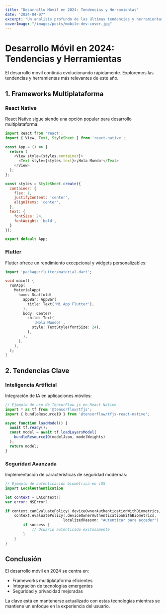 ```yaml
---
title: "Desarrollo Móvil en 2024: Tendencias y Herramientas"
date: "2024-04-07"
excerpt: "Un análisis profundo de las últimas tendencias y herramientas en el desarrollo de aplicaciones móviles."
coverImage: "/images/posts/mobile-dev-cover.jpg"
---
```


# Desarrollo Móvil en 2024: Tendencias y Herramientas

El desarrollo móvil continúa evolucionando rápidamente. Exploremos las tendencias y herramientas más relevantes de este año.

## 1. Frameworks Multiplataforma

### React Native
React Native sigue siendo una opción popular para desarrollo multiplataforma:

```javascript
import React from 'react';
import { View, Text, StyleSheet } from 'react-native';

const App = () => {
  return (
    <View style={styles.container}>
      <Text style={styles.text}>¡Hola Mundo!</Text>
    </View>
  );
};

const styles = StyleSheet.create({
  container: {
    flex: 1,
    justifyContent: 'center',
    alignItems: 'center',
  },
  text: {
    fontSize: 24,
    fontWeight: 'bold',
  }
});

export default App;
```

### Flutter
Flutter ofrece un rendimiento excepcional y widgets personalizables:

```dart
import 'package:flutter/material.dart';

void main() {
  runApp(
    MaterialApp(
      home: Scaffold(
        appBar: AppBar(
          title: Text('Mi App Flutter'),
        ),
        body: Center(
          child: Text(
            '¡Hola Mundo!',
            style: TextStyle(fontSize: 24),
          ),
        ),
      ),
    ),
  );
}
```

## 2. Tendencias Clave

### Inteligencia Artificial
Integración de IA en aplicaciones móviles:

```javascript
// Ejemplo de uso de TensorFlow.js en React Native
import * as tf from '@tensorflow/tfjs';
import { bundleResourceIO } from '@tensorflow/tfjs-react-native';

async function loadModel() {
  await tf.ready();
  const model = await tf.loadLayersModel(
    bundleResourceIO(modelJson, modelWeights)
  );
  return model;
}
```

### Seguridad Avanzada
Implementación de características de seguridad modernas:

```swift
// Ejemplo de autenticación biométrica en iOS
import LocalAuthentication

let context = LAContext()
var error: NSError?

if context.canEvaluatePolicy(.deviceOwnerAuthenticationWithBiometrics, error: &error) {
    context.evaluatePolicy(.deviceOwnerAuthenticationWithBiometrics,
                          localizedReason: "Autenticar para acceder") { success, error in
        if success {
            // Usuario autenticado exitosamente
        }
    }
}
```

## Conclusión

El desarrollo móvil en 2024 se centra en:
- Frameworks multiplataforma eficientes
- Integración de tecnologías emergentes
- Seguridad y privacidad mejoradas

La clave está en mantenerse actualizado con estas tecnologías mientras se mantiene un enfoque en la experiencia del usuario. 